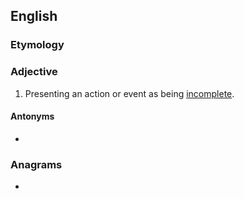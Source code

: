 ==English==
{{wikipedia|telicity}}

===Etymology===
{{prefix|en|a|telic}}

===Adjective===
{{en-adj|-}}

# {{lb|en|linguistics}} Presenting an action or event as being [[incomplete]].

====Antonyms====
* {{l|en|telic}}

===Anagrams===
* {{anagrams|en|Altice|aletic}}
